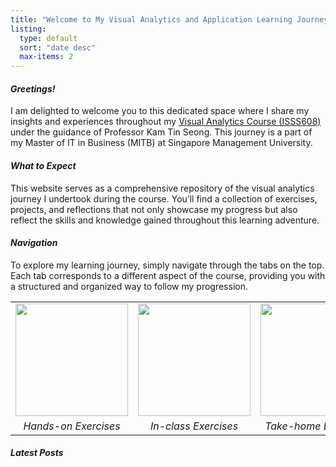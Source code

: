 ```yaml
---
title: "Welcome to My Visual Analytics and Application Learning Journey!"
listing: 
  type: default
  sort: "date desc"
  max-items: 2
---
```


#### ***Greetings!***

I am delighted to welcome you to this dedicated space where I share my insights and experiences throughout my [Visual Analytics Course (ISSS608)]{.underline} under the guidance of Professor Kam Tin Seong. This journey is a part of my Master of IT in Business (MITB) at Singapore Management University.

#### ***What to Expect***

This website serves as a comprehensive repository of the visual analytics journey I undertook during the course. You'll find a collection of exercises, projects, and reflections that not only showcase my progress but also reflect the skills and knowledge gained throughout this learning adventure.

#### ***Navigation***

To explore my learning journey, simply navigate through the tabs on the top. Each tab corresponds to a different aspect of the course, providing you with a structured and organized way to follow my progression.

|                                                                      |                                                                      |                                                                      |
|:----------------------:|:----------------------:|:----------------------:|
| ![](images/clipboard-2383612098.png){fig-align="center" width="180"} | ![](images/clipboard-3832021204.png){fig-align="center" width="180"} | ![](images/clipboard-2600415027.png){fig-align="center" width="180"} |
|                         *Hands-on Exercises*                         |                         *In-class Exercises*                         |                        *Take-home Exercises*                         |

#### *Latest Posts*
